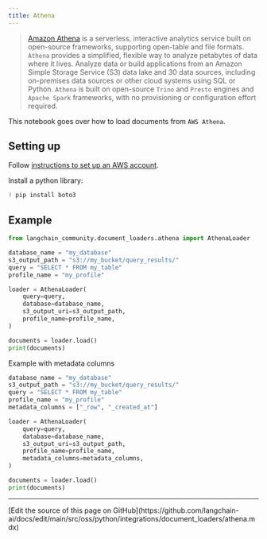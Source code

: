 ```yaml
---
title: Athena
---
```


>[Amazon Athena](https://aws.amazon.com/athena/) is a serverless, interactive analytics service built
>on open-source frameworks, supporting open-table and file formats. `Athena` provides a simplified,
>flexible way to analyze petabytes of data where it lives. Analyze data or build applications
>from an Amazon Simple Storage Service (S3) data lake and 30 data sources, including on-premises data
>sources or other cloud systems using SQL or Python. `Athena` is built on open-source `Trino`
>and `Presto` engines and `Apache Spark` frameworks, with no provisioning or configuration effort required.

This notebook goes over how to load documents from `AWS Athena`.

## Setting up

Follow [instructions to set up an AWS account](https://docs.aws.amazon.com/athena/latest/ug/setting-up.html).

Install a python library:

```python
! pip install boto3
```

## Example

```python
from langchain_community.document_loaders.athena import AthenaLoader
```

```python
database_name = "my_database"
s3_output_path = "s3://my_bucket/query_results/"
query = "SELECT * FROM my_table"
profile_name = "my_profile"

loader = AthenaLoader(
    query=query,
    database=database_name,
    s3_output_uri=s3_output_path,
    profile_name=profile_name,
)

documents = loader.load()
print(documents)
```

Example with metadata columns

```python
database_name = "my_database"
s3_output_path = "s3://my_bucket/query_results/"
query = "SELECT * FROM my_table"
profile_name = "my_profile"
metadata_columns = ["_row", "_created_at"]

loader = AthenaLoader(
    query=query,
    database=database_name,
    s3_output_uri=s3_output_path,
    profile_name=profile_name,
    metadata_columns=metadata_columns,
)

documents = loader.load()
print(documents)
```

---

<Callout icon="pen-to-square" iconType="regular">
  [Edit the source of this page on GitHub](https://github.com/langchain-ai/docs/edit/main/src/oss/python/integrations/document_loaders/athena.mdx)
</Callout>
